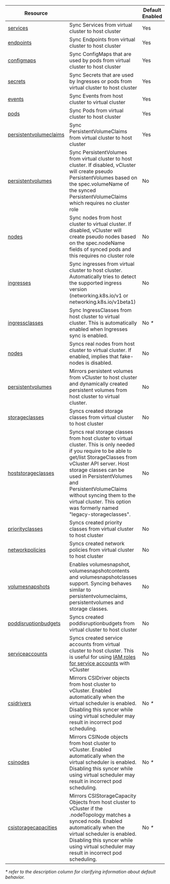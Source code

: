 
| Resource               |         | Default Enabled |
| ---------------------- | ------- | --------------- |
| [services](/vcluster/vcluster-yaml/sync/to-host/networking/services.mdx)               | Sync Services from virtual cluster to host cluster                                                                                                                                                                                                                                                                                                         | Yes             |
| [endpoints](/vcluster/vcluster-yaml/sync/to-host/networking/endpoints.mdx)              | Sync Endpoints from virtual cluster to host cluster                                                                                                                                                                                                                                                                                                        | Yes             |
| [configmaps](/vcluster/vcluster-yaml/sync/to-host/core/config-maps.mdx)             | Sync ConfigMaps that are used by pods from virtual cluster to host cluster                                                                                                                                                                                                                                                                                          | Yes             |
| [secrets](/vcluster/vcluster-yaml/sync/to-host/core/secrets.mdx)                  | Sync Secrets that are used by Ingresses or pods from virtual cluster to host cluster                                                                                                                                                                                                                                                                                | Yes             |
| [events](/vcluster/vcluster-yaml/sync/from-host/events.mdx)                 | Sync Events from host cluster to virtual cluster                                                                                                                                                                                                                                                                                                         | Yes             |
| [pods](/vcluster/vcluster-yaml/sync/to-host/core/pods.mdx)                  | Sync Pods from virtual cluster to host cluster                                                                                                                                                                                                                                                                                                             | Yes             |
| [persistentvolumeclaims](/vcluster/vcluster-yaml/sync/to-host/storage/persistent-volume-claims.mdx)   | Sync PersistentVolumeClaims from virtual cluster to host cluster                                                                                                                                                                                                                                                                                         | Yes             |
| [persistentvolumes](/vcluster/vcluster-yaml/sync/to-host/storage/persistent-volumes.mdx) | Sync PersistentVolumes from virtual cluster to host cluster. If disabled, vCluster will create pseudo PersistentVolumes based on the spec.volumeName of the synced PersistentVolumeClaims which requires no cluster role                                                                                                                                                                                                                                            | No             |
| [nodes](/vcluster/vcluster-yaml/sync/from-host/nodes.mdx)             | Sync nodes from host cluster to virtual cluster. If disabled, vCluster will create pseudo nodes based on the spec.nodeName fields of synced pods and this requires no cluster role                                                                                                                                                                                                                                                                 | No             |
| [ingresses](/vcluster/vcluster-yaml/sync/to-host/networking/ingresses.mdx)                | Sync ingresses from virtual cluster to host cluster. Automatically tries to detect the supported ingress version (networking.k8s.io/v1 or networking.k8s.io/v1beta1)                                                                                                                                                                                       | No              |
| [ingressclasses](/vcluster/vcluster-yaml/sync/from-host/ingress-classes.mdx)           | Sync IngressClasses from host cluster to virtual cluster. This is automatically enabled when Ingresses sync is enabled.                                                                                                                                                                                                                                  | No _*_          |
| [nodes](/vcluster/vcluster-yaml/sync/from-host/nodes.mdx)                    | Syncs real nodes from host cluster to virtual cluster. If enabled, implies that fake-nodes is disabled.                                                                                                                                                                                       | No              |
| [persistentvolumes](/vcluster/vcluster-yaml/sync/to-host/storage/persistent-volumes.mdx)        | Mirrors persistent volumes from vCluster to host cluster and dynamically created persistent volumes from host cluster to virtual cluster.                                                                            | No              |
| [storageclasses](/vcluster/vcluster-yaml/sync/to-host/storage/storage-classes.mdx)           | Syncs created storage classes from virtual cluster to host cluster                                                                                                                                                                                                                                                                                        | No              |
| [hoststorageclasses](/vcluster/vcluster-yaml/sync/from-host/storage-classes.mdx)       | Syncs real storage classes from host cluster to virtual cluster. This is only needed if you require to be able to get/list StorageClasses from vCluster API server. Host storage classes can be used in PersistentVolumes and PersistentVolumeClaims without syncing them to the virtual cluster. This option was formerly named "legacy-storageclasses". | No              |
| [priorityclasses](/vcluster/vcluster-yaml/sync/to-host/advanced/priority-classes.mdx)          | Syncs created priority classes from virtual cluster to host cluster                                                                                                                                                                                                                                                                                       | No              |
| [networkpolicies](/vcluster/vcluster-yaml/sync/to-host/networking/network-policies.mdx)        | Syncs created network policies from virtual cluster to host cluster                                                                                                                                                                                                                                                                                       | No              |
| [volumesnapshots](/vcluster/vcluster-yaml/sync/to-host/storage/volume-snapshots.mdx)          | Enables volumesnapshot, volumesnapshotcontents and volumesnapshotclasses support. Syncing behaves similar to persistentvolumeclaims, persistentvolumes and storage classes.                                                                                                              | No              |
| [poddisruptionbudgets](/vcluster/vcluster-yaml/sync/to-host/advanced/pod-disruption-budgets.mdx)   | Syncs created poddisruptionbudgets from virtual cluster to host cluster                                                                                                                                                                                                                                                                                   | No              |
| [serviceaccounts](/vcluster/vcluster-yaml/sync/to-host/advanced/service-accounts.mdx)        | Syncs created service accounts from virtual cluster to host cluster. This is useful for using [IAM roles for service accounts](https://docs.aws.amazon.com/eks/latest/userguide/iam-roles-for-service-accounts.html) with vCluster                                                                                                                        | No              |
| [csidrivers](/vcluster/vcluster-yaml/sync/from-host/csi-drivers.mdx)             | Mirrors CSIDriver objects from host cluster to vCluster. Enabled automatically when the virtual scheduler is enabled. Disabling this syncer while using virtual scheduler may result in incorrect pod scheduling.                                                                                 | No _*_          |
| [csinodes](/vcluster/vcluster-yaml/sync/from-host/csi-nodes.mdx)               | Mirrors CSINode objects from host cluster to vCluster. Enabled automatically when the virtual scheduler is enabled. Disabling this syncer while using virtual scheduler may result in incorrect pod scheduling.                                                                                   | No _*_          |
| [csistoragecapacities](/vcluster/vcluster-yaml/sync/from-host/csi-storage-capacities.mdx)   | Mirrors CSIStorageCapacity Objects from host cluster to vCluster if the .nodeTopology matches a synced node. Enabled automatically when the virtual scheduler is enabled. Disabling this syncer while using virtual scheduler may result in incorrect pod scheduling.                             | No _*_          |

_\* refer to the description column for clarifying information about default behavior._
